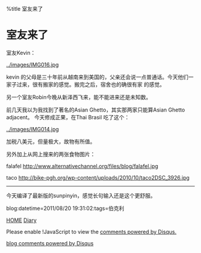 %title 室友来了


= 室友来了=

室友Kevin：

[[../images/IMG016.jpg]]

kevin 的父母是三十年前从越南来到美国的，父亲还会说一点普通话。今天他们一家子过来，很有搬家的感觉。搬完之后，宿舍也的确很有家
的感觉。

另一个室友Robin今晚从新泽西飞来，能不能进来还是未知数。

前几天我以为我找到了著名的Asian Ghetto，其实那两家只能算Asian Ghetto adjacent。 今天修成正果，在Thai Brasil 吃了这个：

[[../images/IMG014.jpg]]

加税八美元，但量极大，故物有所值。

另外加上从网上搜来的两张食物图片：

falafel
[[http://www.alternativechannel.org/files/blog/falafel.jpg]]

taco
[[http://bike-pgh.org/wp-content/uploads/2010/10/taco2DSC_3926.jpg]]

----
今天编译了最新版的sunpinyin，感觉长句输入还是这个更舒服。

blog:datetime=2011/08/20 19:31:02:tags=伯克利

[[../index|HOME]]   [[diary|Diary]]

<div id="disqus_thread"></div>
<script type="text/javascript" src="comment.js">
</script>
<noscript>Please enable !JavaScript to view the <a href="http://disqus.com/?ref_noscript">comments powered by Disqus.</a></noscript>
<a href="http://disqus.com" class="dsq-brlink">blog comments powered by <span class="logo-disqus">Disqus</span></a>
<script type="text/javascript" src="count.js">
</script>


